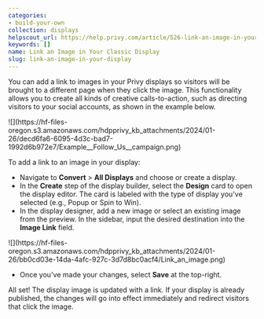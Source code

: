 ```yaml
---
categories:
- build-your-own
collection: displays
helpscout_url: https://help.privy.com/article/526-link-an-image-in-your-display
keywords: []
name: Link an Image in Your Classic Display
slug: link-an-image-in-your-display
---
```

You can add a link to images in your Privy displays so visitors will be
brought to a different page when they click the image. This functionality
allows you to create all kinds of creative calls-to-action, such as directing
visitors to your social accounts, as shown in the example below.

![](https://hf-files-
oregon.s3.amazonaws.com/hdpprivy_kb_attachments/2024/01-26/decd6fa6-6095-4d3c-bad7-1992d6b972e7/Example__Follow_Us__campaign.png)

To add a link to an image in your display:

  * Navigate to **Convert** > **All Displays** and choose or create a display. 
  * In the **Create** step of the display builder, select the **Design** card to open the display editor. The card is labeled with the type of display you've selected (e.g., Popup or Spin to Win). 
  * In the display designer, add a new image or select an existing image from the preview. In the sidebar, input the desired destination into the **Image Link** field. 

![](https://hf-files-
oregon.s3.amazonaws.com/hdpprivy_kb_attachments/2024/01-26/bb0cd03e-14da-4afc-927c-3d7d8bc0acf4/Link_an_image.png)

  * Once you've made your changes, select **Save** at the top-right. 

All set! The display image is updated with a link. If your display is already
published, the changes will go into effect immediately and redirect visitors
that click the image.

